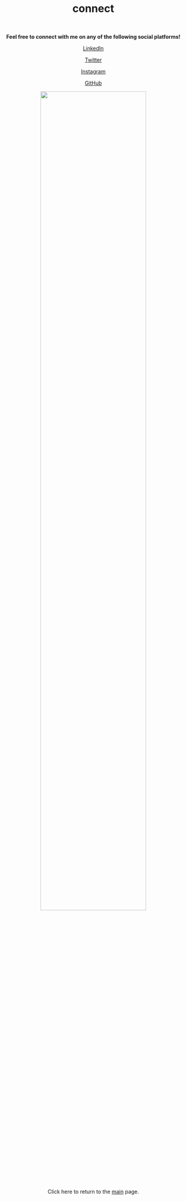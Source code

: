 

<center> <h1>connect</h1> </center>

<br>
<center>

**Feel free to connect with me on any of the following social platforms!**

[LinkedIn](https://www.linkedin.com/in/ericwanggg)

[Twitter](https://twitter.com/Ericwanggg)

[Instagram](https://www.instagram.com/ericwanggg/)

[GitHub](https://github.com/ericwanghu)

<img src="images/columbia.jpg" style="width:75%"> 


Click here to return to the [main](index.html) page.